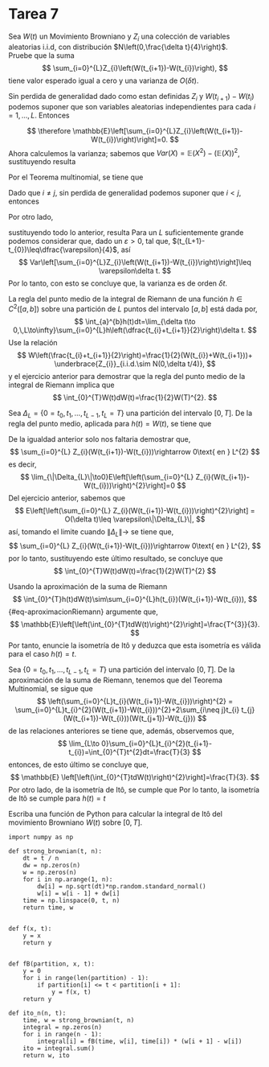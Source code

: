 # Tarea 7

::: {#exr-1}

Sea $W(t)$ un Movimiento Browniano y $Z_{i}$ una colección de variables aleatorias i.i.d, con distribución $N\left(0,\frac{\delta t}{4}\right)$.\
Pruebe que la suma
$$
\sum_{i=0}^{L}Z_{i}\left(W(t_{i+1})-W(t_{i})\right),
$$
tiene valor esperado igual a cero y una varianza de $O(\delta t)$.

:::
:::{.proof}
Sin perdida de generalidad dado como estan definidas $Z_{i}$ y $W(t_{i+1})-W(t_{i})$ podemos suponer que son variables aleatorias independientes para cada $i=1,\dots ,L$. Entonces

\begin{eqnarray*}
\mathbb{E}\left[\sum_{i=0}^{L}Z_{i}\left(W(t_{i+1})-W(t_{i})\right)\right] & = &  \sum_{i=0}^{L}\mathbb{E}\left[Z_{i}\left(W(t_{i+1})-W(t_{i})\right)\right]\\
& = &  \sum_{i=0}^{L}\mathbb{E}(Z_{i})\mathbb{E}\left(W(t_{i+1})-W(t_{i})\right)\\
& = & 0 \quad\text{ ya que, por hipótesis, }\mathbb{E}(Z_{i})=0\text{ y }\mathbb{E}\left(W(t_{i+1})-W(t_{i})\right)=0
\end{eqnarray*}
$$
\therefore \mathbb{E}\left[\sum_{i=0}^{L}Z_{i}\left(W(t_{i+1})-W(t_{i})\right)\right]=0.
$$
Ahora calculemos la varianza; sabemos que $Var(X)=\mathbb{E}(X^{2})-(\mathbb{E}(X))^{2}$, sustituyendo resulta

\begin{eqnarray*}
Var\left[\sum_{i=0}^{L}Z_{i}\left(W(t_{i+1})-W(t_{i})\right)\right] & = &   \mathbb{E}\left[\left(\sum_{i=0}^{L} Z_{i}(W(t_{i+1})-W(t_{i}))\right)^{2}\right]-\left(\mathbb{E}\left[\sum_{i=0}^{L} Z_{i}(W(t_{i+1})-W(t_{i}))\right]\right)^{2}\\
& = &  \mathbb{E}\left[\left(\sum_{i=0}^{L} Z_{i}(W(t_{i+1})-W(t_{i}))\right)^{2}\right]\quad\text{ usando el hecho que tiene valor esperado igual a 0}.
\end{eqnarray*}
Por el Teorema multinomial, se tiene que

\begin{eqnarray*}
\mathbb{E}\left[\left(\sum_{i=0}^{L} Z_{i}(W(t_{i+1})-W(t_{i}))\right)^{2}\right] & = &  \mathbb{E}\left[\sum_{i=0}^{L} \left[Z_{i}(W(t_{i+1})-W(t_{i}))\right]^{2}+2\sum_{i\neq j}^{L} Z_{i}(W(t_{i+1})-W(t_{i}))Z_{j}(W(t_{j+1})-W(t_{j}))\right]\\
& = &  \sum_{i=0}^{L} \mathbb{E}\left[Z_{i}(W(t_{i+1})-W(t_{i}))\right]^{2}+2\sum_{i\neq j}^{L} \mathbb{E}\left[Z_{i}(W(t_{i+1})-W(t_{i}))Z_{j}(W(t_{j+1})-W(t_{j}))\right].
\end{eqnarray*}
Dado que $i\neq j$, sin perdida de generalidad podemos suponer que $i<j$, entonces

\begin{eqnarray*}
\mathbb{E}\left[Z_{i}(W(t_{i+1})-W(t_{i}))Z_{j}(W(t_{j+1})-W(t_{j}))\right] & = &  \mathbb{E}\{ \mathbb{E}\left[Z_{i}(W(t_{i+1})-W(t_{i}))Z_{j}(W(t_{j+1})-W(t_{j}))|\mathcal{F}_{j}\right]
\}\\
& = & \mathbb{E}\{[Z_{i}(W(t_{i+1})-W(t_{i}))Z_{j} ]\mathbb{E}\left[(W(t_{j+1})-W(t_{j}))|\mathcal{F}_{j}\right]\}\\
& = & 0
\end{eqnarray*}
Por otro lado,

\begin{eqnarray*}
\mathbb{E}\left[Z_{i}(W(t_{i+1})-W(t_{i}))\right]^{2} & = &  \mathbb{E}\{ \mathbb{E}\left[Z_{i}^{2}(W(t_{i+1})-W(t_{i}))^{2}|\mathcal{F}_{i}\right]
\}\\
& = & \mathbb{E}\{Z_{i}^{2}\mathbb{E}\left[(W(t_{i+1})-W(t_{i}))^{2}|\mathcal{F}_{i}\right]\}\\
& = & \mathbb{E}[Z_{i}^{2}](t_{i+1}-t_{i})\\
& = & \dfrac{\delta t}{4}(t_{i+1}-t_{i}),
\end{eqnarray*}
sustituyendo todo lo anterior, resulta
\begin{eqnarray*}
Var\left[\sum_{i=0}^{L}Z_{i}\left(W(t_{i+1})-W(t_{i})\right)\right] & = &  \sum_{i=0}^{L}\dfrac{\delta t}{4}(t_{i+1}-t_{i})\\
& = &  \dfrac{\delta t}{4}(t_{L+1}-t_{0}).
\end{eqnarray*}
Para un $L$ suficientemente grande podemos considerar que, dado un $\varepsilon>0$, tal que, $(t_{L+1}-t_{0})\leq\dfrac{\varepsilon}{4}$, así
$$
 Var\left[\sum_{i=0}^{L}Z_{i}\left(W(t_{i+1})-W(t_{i})\right)\right]\leq \varepsilon\delta t.
$$
Por lo tanto, con esto se concluye que, la varianza es de orden $\delta t$.
:::

::: {#exr-2}
La regla del punto medio de la integral de Riemann de una función $h\in C^{2}([a,b])$ sobre una partición de $L$ puntos del intervalo $[a,b]$ está dada por,
$$
\int_{a}^{b}h(t)dt=\lim_{\delta t\to 0,\,L\to\infty}\sum_{i=0}^{L}h\left(\dfrac{t_{i}+t_{i+1}}{2}\right)\delta t.
$$
Use la relación
$$
W\left(\frac{t_{i}+t_{i+1}}{2}\right)=\frac{1}{2}(W(t_{i})+W(t_{i+1}))+ \underbrace{Z_{i}}_{i.i.d.\sim N(0,\delta t/4)},
$$
y el ejercicio anterior para demostrar que la regla del punto medio de la integral de Riemann implica que
$$
\int_{0}^{T}W(t)dW(t)=\frac{1}{2}W(T)^{2}.
$$
:::

:::{.proof}
Sea $\Delta_{L}=\{0=t_{0},t_{1},\dots,t_{L-1},t_{L}=T\}$ una partición del intervalo $[0,T]$.
De la regla del punto medio, aplicada para $h(t)=W(t)$, se tiene que

\begin{eqnarray*}
\int_{0}^{T}W(t)dW(t) & = & \lim_{\delta t\to 0,\,L\to\infty}\sum_{i=0}^{L}W\left(\dfrac{t_{i}+t_{i+1}}{2}\right)(W(t_{i+1})-W(t_{i}))\\
& = & \lim_{\delta t\to 0,\,L\to\infty}\sum_{i=0}^{L}\left[\frac{1}{2}(W(t_{i})+W(t_{i+1}))+ Z_{i}\right](W(t_{i+1})-W(t_{i}))\\
& = & \lim_{\delta t\to 0,\,L\to\infty}\sum_{i=0}^{L}\frac{1}{2}\left(W(t_{i+1})^{2}-W(t_{i})^{2}\right)+ \lim_{\delta t\to 0,\,L\to\infty}\sum_{i=0}^{L} Z_{i}(W(t_{i+1})-W(t_{i}))\\
& = & \lim_{\delta t\to 0,\,L\to\infty}\frac{1}{2}\left(W(T)^{2}-W(0)^{2}\right)+ \lim_{\delta t\to 0,\,L\to\infty}\sum_{i=0}^{L} Z_{i}(W(t_{i+1})-W(t_{i}))\\
& = & \frac{1}{2}W(T)^{2}+ \lim_{\delta t\to 0,\,L\to\infty}\sum_{i=0}^{L} Z_{i}(W(t_{i+1})-W(t_{i})).
\end{eqnarray*}
De la igualdad anterior solo nos faltaria demostrar que,
$$
\sum_{i=0}^{L} Z_{i}(W(t_{i+1})-W(t_{i}))\rightarrow 0\text{ en } L^{2}
$$
es decir, 
$$
\lim_{\|\Delta_{L}\|\to0}E\left[\left(\sum_{i=0}^{L} Z_{i}(W(t_{i+1})-W(t_{i}))\right)^{2}\right]=0
$$
Del ejercicio anterior, sabemos que 
$$
 E\left[\left(\sum_{i=0}^{L} Z_{i}(W(t_{i+1})-W(t_{i}))\right)^{2}\right] = O(\delta t)\leq \varepsilon\|\Delta_{L}\|,
$$
así, tomando el limite cuando $\|\Delta_{L}\|\to$ se tiene que,
$$
\sum_{i=0}^{L} Z_{i}(W(t_{i+1})-W(t_{i}))\rightarrow 0\text{ en } L^{2},
$$
por lo tanto, sustituyendo este último resultado, se concluye que
$$
\int_{0}^{T}W(t)dW(t)=\frac{1}{2}W(T)^{2}
$$

:::

::: {#exr-3}
Usando la aproximación de la suma de Riemann
$$
\int_{0}^{T}h(t)dW(t)\sim\sum_{i=0}^{L}h(t_{i})(W(t_{i+1})-W(t_{i})),
$${#eq-aproximacionRiemann}
argumente que,
$$
\mathbb{E}\left[\left(\int_{0}^{T}tdW(t)\right)^{2}\right]=\frac{T^{3}}{3}.
$$
Por tanto, enuncie la isometría de Itô y deduzca que esta isometría es válida para el caso $h(t)=t$.
:::

:::{.proof}
Sea $\{0=t_{0},t_{1},\dots,t_{L-1},t_{L}=T\}$ una partición del intervalo $[0,T]$. De la aproximación de la suma de Riemann, tenemos que
\begin{eqnarray*}
\int_{0}^{T}tdW(t) & \sim & \sum_{i=0}^{L}t_{i}(W(t_{i+1})-W(t_{i}))\\
\Longrightarrow \left(\int_{0}^{T}tdW(t)\right)^{2} & \sim & \left(\sum_{i=0}^{L}t_{i}(W(t_{i+1})-W(t_{i}))\right)^{2},
\end{eqnarray*}
del Teorema Multinomial, se sigue que
$$
\left(\sum_{i=0}^{L}t_{i}(W(t_{i+1})-W(t_{i}))\right)^{2} = \sum_{i=0}^{L}t_{i}^{2}(W(t_{i+1})-W(t_{i}))^{2}+2\sum_{i\neq j}t_{i} t_{j}(W(t_{i+1})-W(t_{i}))(W(t_{j+1})-W(t_{j}))
$$
de las relaciones anteriores se tiene que,
\begin{eqnarray*}
\mathbb{E}
\left[\left(\int_{0}^{T}tdW(t)\right)^{2}\right] & \sim &  \mathbb{E}
\left[\sum_{i=0}^{L}t_{i}^{2}(W(t_{i+1})-W(t_{i}))^{2}+2\sum_{i\neq j}t_{i} t_{j}(W(t_{i+1})-W(t_{i}))(W(t_{j+1})-W(t_{j}))\right]\\
& = &  
\sum_{i=0}^{L}t_{i}^{2}\mathbb{E}(W(t_{i+1})-W(t_{i}))^{2}+2\sum_{i\neq j}t_{i} t_{j}\mathbb{E}\left[(W(t_{i+1})-W(t_{i}))(W(t_{j+1})-W(t_{j}))\right]\\
& = &  
\sum_{i=0}^{L}t_{i}^{2}(t_{i+1}-t_{i}),
\end{eqnarray*}
además, observemos que,
$$
\lim_{L\to 0}\sum_{i=0}^{L}t_{i}^{2}(t_{i+1}-t_{i})=\int_{0}^{T}t^{2}dt=\frac{T}{3}
$$
entonces, de esto último se concluye que,
$$
 \mathbb{E}
\left[\left(\int_{0}^{T}tdW(t)\right)^{2}\right]=\frac{T}{3}.
$$
Por otro lado, de la isometría de Itô, se cumple que
\begin{eqnarray*}
\mathbb{E}
\left[\left(\int_{0}^{T}tdW(t)\right)^{2}\right] & = & \mathbb{E}
\left[\left(\int_{0}^{T}tdW(t)\right)\left(\int_{0}^{T}tdW(t)\right)\right]\\
& = & 
\int_{0}^{T}\mathbb{E}(t^{2})dt\\
& = & 
\int_{0}^{T}t^{2}dt\\
& = & \frac{T}{3}.
\end{eqnarray*}
Por lo tanto, la isometría de Itô se cumple para $h(t)=t$
:::

::: {#exr-4}
Escriba una función de Python para calcular la integral de Itô del movimiento Browniano $W(t)$ sobre $[0,T]$. 
:::

::: {.solution}
```.python
import numpy as np

def strong_brownian(t, n): 
    dt = t / n
    dw = np.zeros(n)
    w = np.zeros(n)
    for i in np.arange(1, n):
        dw[i] = np.sqrt(dt)*np.random.standard_normal()
        w[i] = w[i - 1] + dw[i]
    time = np.linspace(0, t, n)
    return time, w


def f(x, t):
    y = x
    return y
     

def fB(partition, x, t):
    y = 0
    for i in range(len(partition) - 1):
        if partition[i] <= t < partition[i + 1]:
            y = f(x, t)
    return y

def ito_n(n, t):
    time, w = strong_brownian(t, n)
    integral = np.zeros(n)
    for i in range(n - 1):
        integral[i] = fB(time, w[i], time[i]) * (w[i + 1] - w[i])
    ito = integral.sum()
    return w, ito
```
:::